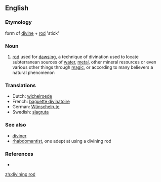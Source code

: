 {{wikipedia}}
==English==

===Etymology===
form of [[divine]] + [[rod]] 'stick'

===Noun===
{{en-noun}}

# [[rod]] used for [[dawsing]], a technique of divination used to locate subterranean sources of [[water]], [[metal]], other mineral resources or even various other things through [[magic]], or according to many believers a natural phenomenon


===Translations===
{{rfc-level|Translations at L3+ (AutoFormat would have corrected level of Translations)}}
* Dutch: [[wichelroede]]
* French: [[baguette divinatoire]] {{f}}
* German: [[Wünschelrute]]
* Swedish: [[slagruta]]

===See also===
* [[diviner]]
* [[rhabdomantist]], one adept at using a divining rod

===References===
* {{R:Websters}}

[[zh:divining rod]]
